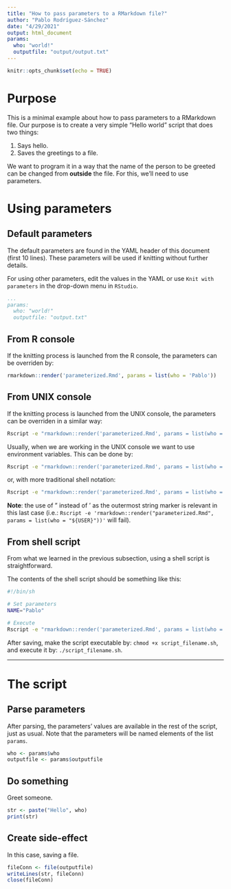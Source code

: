 ```yaml
---
title: "How to pass parameters to a RMarkdown file?"
author: "Pablo Rodríguez-Sánchez"
date: "4/29/2021"
output: html_document
params:
  who: "world!"
  outputfile: "output/output.txt"
---
```


```r
knitr::opts_chunk$set(echo = TRUE)
```

# Purpose

This is a minimal example about how to pass parameters to a RMarkdown file.
Our purpose is to create a very simple "Hello world" script that does two
things:

1. Says hello.
2. Saves the greetings to a file.

We want to program it in a way that the name of the person to be greeted can be
changed from **outside** the file. For this, we'll need to use parameters.

# Using parameters

## Default parameters

The default parameters are found in the YAML header of this document (first 10 
lines). These parameters will be used if knitting without further details.

For using other parameters, edit the values in the YAML or use `Knit with parameters`
in the drop-down menu in `RStudio`.

```yaml
...
params:
  who: "world!"
  outputfile: "output.txt"
```

## From R console

If the knitting process is launched from the R console, the parameters can be 
overriden by:

```r
rmarkdown::render('parameterized.Rmd', params = list(who = 'Pablo'))
```

## From UNIX console

If the knitting process is launched from the UNIX console, the parameters can be
overriden in a similar way:

```sh
Rscript -e "rmarkdown::render('parameterized.Rmd', params = list(who = 'Pablo'))"
```

Usually, when we are working in the UNIX console we want to use environment 
variables. This can be done by:

```sh
Rscript -e "rmarkdown::render('parameterized.Rmd', params = list(who = Sys.getenv('USER')))"
```

or, with more traditional shell notation:

```sh
Rscript -e "rmarkdown::render('parameterized.Rmd', params = list(who = '${USER}'))"
```

**Note**: the use of " instead of ' as the outermost string marker is relevant in
this last case (i.e.: `Rscript -e 'rmarkdown::render("parameterized.Rmd", params = list(who = "${USER}"))'` will fail).

## From shell script

From what we learned in the previous subsection, using a shell script is 
straightforward.

The contents of the shell script should be something like this:

```sh
#!/bin/sh

# Set parameters
NAME="Pablo"

# Execute
Rscript -e "rmarkdown::render('parameterized.Rmd', params = list(who = '${NAME}'))"
```

After saving, make the script executable by: `chmod +x script_filename.sh`, 
and execute it by: `./script_filename.sh`.

---

# The script

## Parse parameters

After parsing, the parameters' values are available in the rest of the script, 
just as usual. Note that the parameters will be named elements of the list 
`params`.

```r
who <- params$who
outputfile <- params$outputfile
```

## Do something

Greet someone.

```r
str <- paste("Hello", who)
print(str)
```

## Create side-effect

In this case, saving a file.

```r
fileConn <- file(outputfile)
writeLines(str, fileConn)
close(fileConn)
```

